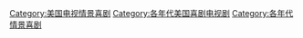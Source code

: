 
[[Category:美国电视情景喜剧|Category:美国电视情景喜剧]]
[[Category:各年代美国喜剧电视剧|Category:各年代美国喜剧电视剧]]
[[Category:各年代情景喜剧|Category:各年代情景喜剧]]